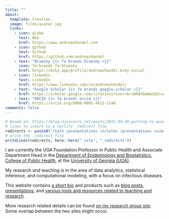 ```yaml
---
title: ""
about:
  template: trestles
  image: files/avatar.jpg
  links:
    - icon: globe
      text: Web
      href: https://www.andreashandel.com
    - icon: github
      text: Github
      href: https://github.com/andreashandel
    - text: "Bluesky {{< fa brands bluesky >}}"
      icon: fa-brands fa-bluesky
      href: https://bsky.app/profile/andreashandel.bsky.social
    - icon: linkedin
      text: LinkedIn
      href: https://www.linkedin.com/in/andreashandel/
    - text: "Google Scholar {{< fa brands google-scholar >}}"
      href: https://scholar.google.com/citations?user=bruHK0YAAAAJ&hl=en
    - text: "ORCID {{< fa brands orcid >}}"
      href: https://orcid.org/0000-0002-4622-1146
comments: false
---
```


<!-- # see here for the icon setup  -->
<!-- # https://forum.posit.co/t/overwriting-bootstrap-icons-in-quarto/195804/2 -->

```r
# Based on: https://blog.djnavarro.net/posts/2022-04-20_porting-to-quarto/#netlify-redirects
# lines to insert to a netlify _redirect file
redirects <- paste0("/talk /presentations \n/talks /presentations \n/post /posts")
# write the _redirect file
writeLines(redirects, here::here("_site", "_redirects"))
```

I am currently the UGA Foundation Professor in Public Health and Associate Department Head in the [Department of Epidemiology and Biostatistics](https://publichealth.uga.edu/departments/epidemiology-biostatistics/), [College of Public Health](https://www.publichealth.uga.edu/), at the [University of Georgia (UGA)](https://www.uga.edu/).

My research and teaching is in the area of data analytics, statistical inference, and computational modeling, with a focus on infectious diseases.

This website contains [a short bio](about.qmd) and products such as [blog posts](posts.qmd), [presentations](presentations.qmd), and [various tools and resources related to teaching and research](projects.qmd).

More research related details can be found [on my research group site](https://handelgroup.uga.edu/). Some overlap between the two sites might occur.

